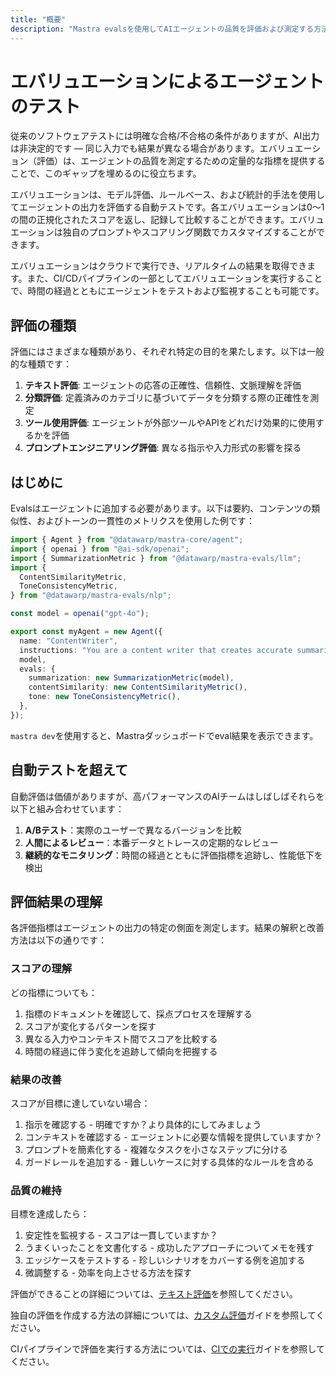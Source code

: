 ```yaml
---
title: "概要"
description: "Mastra evalsを使用してAIエージェントの品質を評価および測定する方法を理解する。"
---
```


# エバリュエーションによるエージェントのテスト

従来のソフトウェアテストには明確な合格/不合格の条件がありますが、AI出力は非決定的です — 同じ入力でも結果が異なる場合があります。エバリュエーション（評価）は、エージェントの品質を測定するための定量的な指標を提供することで、このギャップを埋めるのに役立ちます。

エバリュエーションは、モデル評価、ルールベース、および統計的手法を使用してエージェントの出力を評価する自動テストです。各エバリュエーションは0〜1の間の正規化されたスコアを返し、記録して比較することができます。エバリュエーションは独自のプロンプトやスコアリング関数でカスタマイズすることができます。

エバリュエーションはクラウドで実行でき、リアルタイムの結果を取得できます。また、CI/CDパイプラインの一部としてエバリュエーションを実行することで、時間の経過とともにエージェントをテストおよび監視することも可能です。

## 評価の種類

評価にはさまざまな種類があり、それぞれ特定の目的を果たします。以下は一般的な種類です：

1. **テキスト評価**: エージェントの応答の正確性、信頼性、文脈理解を評価
2. **分類評価**: 定義済みのカテゴリに基づいてデータを分類する際の正確性を測定
3. **ツール使用評価**: エージェントが外部ツールやAPIをどれだけ効果的に使用するかを評価
4. **プロンプトエンジニアリング評価**: 異なる指示や入力形式の影響を探る

## はじめに

Evalsはエージェントに追加する必要があります。以下は要約、コンテンツの類似性、およびトーンの一貫性のメトリクスを使用した例です：

```typescript copy showLineNumbers filename="src/mastra/agents/index.ts"
import { Agent } from "@datawarp/mastra-core/agent";
import { openai } from "@ai-sdk/openai";
import { SummarizationMetric } from "@datawarp/mastra-evals/llm";
import {
  ContentSimilarityMetric,
  ToneConsistencyMetric,
} from "@datawarp/mastra-evals/nlp";

const model = openai("gpt-4o");

export const myAgent = new Agent({
  name: "ContentWriter",
  instructions: "You are a content writer that creates accurate summaries",
  model,
  evals: {
    summarization: new SummarizationMetric(model),
    contentSimilarity: new ContentSimilarityMetric(),
    tone: new ToneConsistencyMetric(),
  },
});
```

`mastra dev`を使用すると、Mastraダッシュボードでeval結果を表示できます。

## 自動テストを超えて

自動評価は価値がありますが、高パフォーマンスのAIチームはしばしばそれらを以下と組み合わせています：

1. **A/Bテスト**：実際のユーザーで異なるバージョンを比較
2. **人間によるレビュー**：本番データとトレースの定期的なレビュー
3. **継続的なモニタリング**：時間の経過とともに評価指標を追跡し、性能低下を検出

## 評価結果の理解

各評価指標はエージェントの出力の特定の側面を測定します。結果の解釈と改善方法は以下の通りです：

### スコアの理解

どの指標についても：

1. 指標のドキュメントを確認して、採点プロセスを理解する
2. スコアが変化するパターンを探す
3. 異なる入力やコンテキスト間でスコアを比較する
4. 時間の経過に伴う変化を追跡して傾向を把握する

### 結果の改善

スコアが目標に達していない場合：

1. 指示を確認する - 明確ですか？より具体的にしてみましょう
2. コンテキストを確認する - エージェントに必要な情報を提供していますか？
3. プロンプトを簡素化する - 複雑なタスクを小さなステップに分ける
4. ガードレールを追加する - 難しいケースに対する具体的なルールを含める

### 品質の維持

目標を達成したら：

1. 安定性を監視する - スコアは一貫していますか？
2. うまくいったことを文書化する - 成功したアプローチについてメモを残す
3. エッジケースをテストする - 珍しいシナリオをカバーする例を追加する
4. 微調整する - 効率を向上させる方法を探す

評価ができることの詳細については、[テキスト評価](/docs/evals/textual-evals)を参照してください。

独自の評価を作成する方法の詳細については、[カスタム評価](/docs/evals/custom-eval)ガイドを参照してください。

CIパイプラインで評価を実行する方法については、[CIでの実行](/docs/evals/running-in-ci)ガイドを参照してください。
